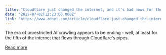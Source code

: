 ```yaml
---
title: "Cloudflare just changed the internet, and it's bad news for the AI giants"
date: "2025-07-02T12:23:00.000Z"
link: "https://www.zdnet.com/article/cloudflare-just-changed-the-internet-and-its-bad-new-for-the-ai-giants/"
---
```


The era of unrestricted AI crawling appears to be ending - well, at least for the fifth of the internet that flows through Cloudflare's pipes.

[Read more](https://www.zdnet.com/article/cloudflare-just-changed-the-internet-and-its-bad-new-for-the-ai-giants/)

